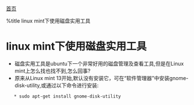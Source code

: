 [[index|首页]]

%title linux mint下使用磁盘实用工具
=linux mint下使用磁盘实用工具=

* 磁盘实用工具是ubuntu下一个非常好用的磁盘管理及查看工具,但是在Linux mint上怎么找也找不到,怎么回事?
* 原来从Linux mint 13开始,默认没有安装它，可在“软件管理器”中安装gnome-disk-utility,或通过以下命令进行安装:
    * sudo apt-get install gnome-disk-utility

